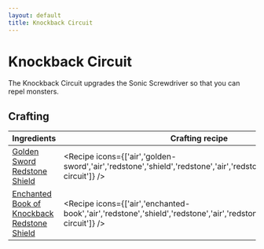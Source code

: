 ```yaml
---
layout: default
title: Knockback Circuit
---
```



Knockback Circuit
===================

The Knockback Circuit upgrades the Sonic Screwdriver so that you can repel monsters.

## Crafting

| Ingredients | Crafting recipe | Difficulty |
| ----------- | --------------- | ------------- |
| [Golden Sword](https://minecraft.wiki/w/Golden_Sword)<br/>[Redstone](https://minecraft.wiki/w/Redstone)<br/>[Shield](https://minecraft.wiki/w/Shield) | <Recipe icons={['air','golden-sword','air','redstone','shield','redstone','air','redstone','air','knockback-circuit']} /> | easy |
| [Enchanted Book of Knockback](https://minecraft.wiki/w/Knockback)<br/>[Redstone](https://minecraft.wiki/w/Redstone)<br/>[Shield](https://minecraft.wiki/w/Shield) | <Recipe icons={['air','enchanted-book','air','redstone','shield','redstone','air','redstone','air','knockback-circuit']} /> | hard |
